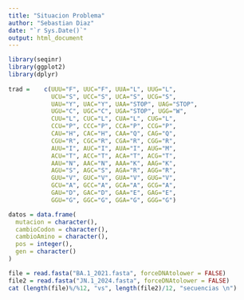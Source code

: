 ```yaml
---
title: "Situacion Problema"
author: "Sebastian Diaz"
date: "`r Sys.Date()`"
output: html_document
---
```


```r
library(seqinr)
library(ggplot2)
library(dplyr)
  
trad =    c(UUU="F", UUC="F", UUA="L", UUG="L",
            UCU="S", UCC="S", UCA="S", UCG="S",
            UAU="Y", UAC="Y", UAA="STOP", UAG="STOP",
            UGU="C", UGC="C", UGA="STOP", UGG="W",
            CUU="L", CUC="L", CUA="L", CUG="L",
            CCU="P", CCC="P", CCA="P", CCG="P",
            CAU="H", CAC="H", CAA="Q", CAG="Q",
            CGU="R", CGC="R", CGA="R", CGG="R",
            AUU="I", AUC="I", AUA="I", AUG="M",
            ACU="T", ACC="T", ACA="T", ACG="T",
            AAU="N", AAC="N", AAA="K", AAG="K",
            AGU="S", AGC="S", AGA="R", AGG="R",
            GUU="V", GUC="V", GUA="V", GUG="V",
            GCU="A", GCC="A", GCA="A", GCG="A",
            GAU="D", GAC="D", GAA="E", GAG="E",
            GGU="G", GGC="G", GGA="G", GGG="G")

datos = data.frame(
  mutacion = character(),
  cambioCodon = character(),
  cambioAmino = character(),
  pos = integer(),
  gen = character()
)

file = read.fasta("BA.1_2021.fasta", forceDNAtolower = FALSE)
file2 = read.fasta("JN.1_2024.fasta", forceDNAtolower = FALSE)
cat (length(file)%/%12, "vs", length(file2)/12, "secuencias \n")
```
